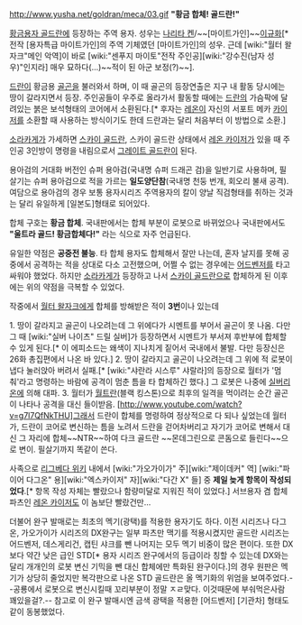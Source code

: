http://www.yusha.net/goldran/meca/03.gif
{{{#!html
<iframe width="420" height="315" src="//www.youtube.com/embed/ogbB_DxX5F0" frameborder="0" allowfullscreen></iframe>
}}}
'''"황금 합체! 골드란!"'''

[[황금용자 골드란]]에 등장하는 주역 용자. 성우는 [[나리타 켄]]/~~[마이트가인]~~[[이규화]][* 전작 [용자특급 마이트가인]의 주역 기체였던 [마이트가인]의 성우. 근데 [wiki:"월터 왈자크"메인 악역]이 바로 [wiki:"센푸지 마이토"전작 주인공][wiki:"강수진(남자 성우)"인지라] 매우 묘하다(...)~~적이 된 아군 보정(?)~~].

[[드란]]이 황금용 [[골곤]]을 불러와서 {{{#gold '''황금합체'''}}}하며, 이 때 골곤의 등장연출은 지구 내 활동 당시에는 땅이 갈라지면서 등장. 주인공들이 우주로 올라가서 활동할 때에는 [[드란]]의 가슴팍에 달려있는 붉은 보석형태의 코어에서 소환된다.[* 후자는 [[레온]]이 자신의 서포트 메카 [[카이저]]를 소환할 때 사용하는 방식이기도 한데 드란과는 달리 처음부터 이 방법으로 소환.]

[[소라카게]]가 가세하면 [[스카이 골드란]], 스카이 골드란 상태에서 [[레온 카이저]]가 있을 때 주인공 3인방이 명령을 내림으로서 [[그레이트 골드란]]이 된다.

용아검의 거대화 버전인 슈퍼 용아검(국내명 슈퍼 드래곤 검)을 일반기로 사용하며, 필살기는 슈퍼 용아검으로 적을 가르는 '''일도양단참'''(국내명 천둥 번개, 회오리 불새 공격). 여담으로 용아검의 경우 보통 용자시리즈 주역용자의 칼이 양날 직검형태를 취하는 것과는 달리 유일하게 [일본도]형태로 되어있다.

합체 구호는 '''황금 합체'''. 국내판에서는 합체 부분이 로봇으로 바뀌었으나 국내판에서도 '''"울트라 골드! 황금합체다!"''' 라는 식으로 자주 언급된다.

유일한 약점은 '''공중전 불능'''. 타 합체 용자도 합체해서 잘만 나는데, 혼자 날지를 못해 공중에서 공격하는 적을 상대로 다소 고전했으며, 어쩔 수 없는 경우에는 [[어드벤저]]를 타고 싸워야 했었다. 하지만 [[소라카게]]가 등장하고 나서 [[스카이 골드란]]으로 합체하게 된 이후에는 위의 약점을 극복할 수 있었다.

작중에서 [[월터 왈자크]]에게 합체를 방해받은 적이 '''3번'''이나 있는데 

1. 땅이 갈라지고 골곤이 나오려는데 그 위에다가 시멘트를 부어서 골곤이 못 나옴. 다만 그 때 [wiki:"실버 나이츠" 드릴 실버]가 등장하면서 시멘트가 부서져 후반부에 합체할 수 있게 된다.[* 이 에피소드는 왜색이 지나치게 짙어서 국내에서 불발. 다만 등장신은 26화 총집편에서 나온 바 있다.]
2. 땅이 갈라지고 골곤이 나오려는데 그 위에 적 로봇이 냅다 눌러앉아 버려서 실패.[* [wiki:"샤란라 시스루" 샤랄라]의 등장으로 월터가 '멈춰'라고 명령하는 바람에 공격이 멈춘 틈을 타 합체하긴 했다.] 그 로봇은 나중에 [[실버리온]]에 의해 대파.
3. 월터가 [[월트란]](블랙 킹스톤)으로 최후의 일격을 먹이려는 순간 골곤이 나타나 공격을 대신 들이받음. [http://www.youtube.com/watch?v=g7l7QfNkTHU]그래서 드란이 합체를 명령하여 정상적으로 다 되나 싶었는데 월터가, 드란이 코어로 변신하는 틈을 노려서 드란을 걷어차버리고 자기가 코어로 변해서 대신 그 자리에 합체~~NTR~~하여 다크 골드란 ~~몬데그린으로 콘돔으로 들린다~~으로 변이. 필살기까지 똑같이 쓴다.

사족으로 [[리그베다 위키]] 내에서 [wiki:"가오가이가" 주][wiki:"제이데커" 역] [wiki:"파이어 다그온" 용][wiki:"엑스카이저" 자][wiki:"다간 X" 들] 중 '''제일 늦게 항목이 작성되었다'''.[* 항목 작성 자체는 빨랐으나 함량미달로 지워진 적이 있었다.] 서브용자 겸 합체파츠인 [[레온 카이저]]도 이 놈보단 빨랐건만...

더불어 완구 발매로는 최초의 멕기(광택)를 적용한 용자기도 하다. 이전 시리즈나 다그온, 가오가이가 시리즈의 DX완구는 일부 파츠만 맥기를 적용시켰지만 골드란 시리즈는 어드벤저, 데스게리건, 캡틴 샤크를 뺀 나머지는 모두 멕기 비중이 많은 편이다. 또한 DX보다 약간 낮은 급인 STD[* 용자 시리즈 완구에서의 등급이라 칭할 수 있는데 DX와는 달리 개개인의 로봇 변신 기믹을 뺀 대신 합체에만 특화된 완구이다.]의 경우 원판은 멕기가 상당히 줄었지만 복각판으로 나온 STD 골드란은 올 멕기화의 위엄을 보여주었다.--공룡에서 로봇으로 변신시킬때 꼬리부분이 정말 ㅈㄹ맞다. 이것때문에 부숴먹은사람 꽤있을걸?.-- 참고로 이 완구 발매시엔 금색 광택을 적용한 [어드벤저] [기관차] 형태도 같이 동봉했었다.
